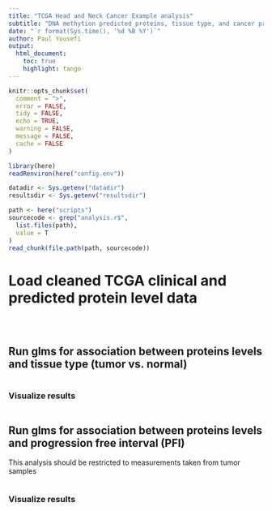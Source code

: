 ```yaml
---
title: "TCGA Head and Neck Cancer Example analysis"
subtitle: "DNA methytion predicted proteins, tissue type, and cancer progression"
date: "`r format(Sys.time(), '%d %B %Y')`"
author: Paul Yousefi
output:
  html_document:
    toc: true
    highlight: tango
---
```


```r
knitr::opts_chunk$set(
  comment = ">",
  error = FALSE,
  tidy = FALSE,
  echo = TRUE,
  warning = FALSE,
  message = FALSE,
  cache = FALSE
)
```

```r
library(here)
readRenviron(here("config.env"))

datadir <- Sys.getenv("datadir")
resultsdir <- Sys.getenv("resultsdir")

path <- here("scripts")
sourcecode <- grep("analysis.r$",
  list.files(path),
  value = T
)
read_chunk(file.path(path, sourcecode))
```

# Load cleaned TCGA clinical and predicted protein level data

```r
```

```r
```

```r
```

## Run glms for association between proteins levels and tissue type (tumor vs. normal)

```r
```

### Visualize results

```r
```

## Run glms for association between proteins levels and progression free interval (PFI)

This analysis should be restricted to measurements taken from tumor samples

```r
```

### Visualize results

```r
```
